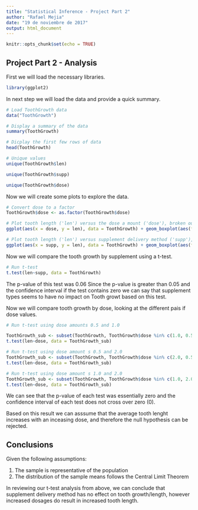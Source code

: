 ```yaml
---
title: "Statistical Inference - Project Part 2"
author: "Rafael Mejia"
date: "19 de noviembre de 2017"
output: html_document
---
```


```r
knitr::opts_chunk$set(echo = TRUE)
```

## Project Part 2 -  Analysis

First we will load the necessary libraries.

```r
library(ggplot2)
```

In next step we will load the data and provide a quick summary.

```r
# Load ToothGrowth data
data("ToothGrowth")

# Display a summary of the data
summary(ToothGrowth)

# Dicplay the first few rows of data
head(ToothGrowth)

# Unique values
unique(ToothGrowth$len)

unique(ToothGrowth$supp)

unique(ToothGrowth$dose)

```

Now we will create some plots to explore the data.

```r
# Convert dose to a factor
ToothGrowth$dose <- as.factor(ToothGrowth$dose)

# Plot tooth length ('len') versus the dose a mount ('dose'), broken out by supplement delivery method ('supp')
ggplot(aes(x = dose, y = len), data = ToothGrowth) + geom_boxplot(aes(fill = dose)) + xlab("Dose Amount") + ylab("Tooth Length") + facet_grid(~supp) + ggtitle("Tooth Length vs Dose Amount by Delivery method") + theme(plot.title = element_text(lineheight = 7, face = "bold"))

# Plot tooth length ('len') versus supplement delivery method ('supp'), broken out by the dose amount ('dose')
ggplot(aes(x = supp, y = len), data = ToothGrowth) + geom_boxplot(aes(fill = supp)) + xlab("Supplement Delivery") + ylab("Tooth Length") + facet_grid(~dose) + ggtitle("Tooth Length vs Delivery method by Dose Amount") + theme(plot.title = element_text(lineheight = 7, face = "bold"))

```

Now we will compare the tooth growth by supplement using a t-test.

```r
# Run t-test
t.test(len~supp, data = ToothGrowth)
```

The p-value of this test was 0.06 Since the p-value is greater than 0.05 and the confidence interval if the test contains zero we can say that supplement types seems to have no impact on Tooth growt based on this test.

Now we will compare tooth growth by dose, looking at the different pais if dose values.

```r
# Run t-test using dose amounts 0.5 and 1.0

ToothGrowth_sub <- subset(ToothGrowth, ToothGrowth$dose %in% c(1.0, 0.5))
t.test(len~dose, data = ToothGrowth_sub)

# Run t-test using dose amount s 0.5 and 2.0
ToothGrowth_sub <- subset(ToothGrowth, ToothGrowth$dose %in% c(2.0, 0.5))
t.test(len~dose, data = ToothGrowth_sub)

# Run t-test using dose amount s 1.0 and 2.0
ToothGrowth_sub <- subset(ToothGrowth, ToothGrowth$dose %in% c(1.0, 2.0))
t.test(len~dose, data = ToothGrowth_sub)

```

We can see that the p-value of each test was essentially zero and the confidence interval of each test does not cross over zero (0).

Based on this result we can asssume that the average tooth lenght increases with an inceasing dose, and therefore the null hypothesis can be rejected.

## Conclusions

Given the following assumptions:

1. The sample is representative of the population
2. The distribution of the sample means follows the Central Limit Theorem

In reviewing our t-test analysis from above, we can conclude that supplement delivery method has no effect on tooth growth/length, however increased dosages do result in increased tooth length.

